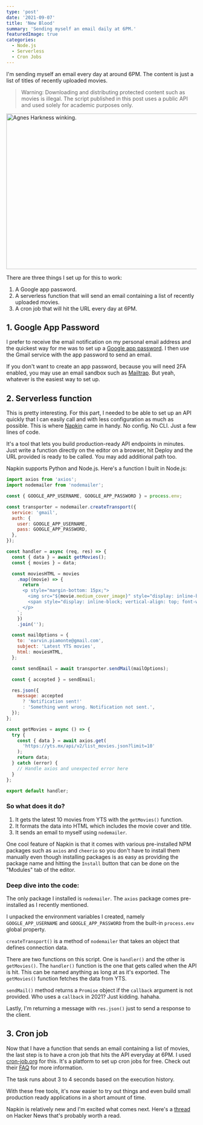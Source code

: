 ```yaml
---
type: 'post'
date: '2021-09-07'
title: 'New Blood'
summary: 'Sending myself an email daily at 6PM.'
featuredImage: true
categories:
  - Node.js
  - Serverless
  - Cron Jobs
---
```


I'm sending myself an email every day at around 6PM. The content is just a list of titles of recently uploaded movies.

> Warning: Downloading and distributing protected content such as movies is illegal. The script published in this post uses a public API and used solely for academic purposes only.

<div className="mb-8 text-center">
  <Image
    src="/images/post/new-blood/363.jpeg"
    alt="Agnes Harkness winking."
    width="618"
    height="412"
    draggable="false"
    className="rounded-md"
  />
</div>

There are three things I set up for this to work:

1. A Google app password.
2. A serverless function that will send an email containing a list of recently uploaded movies.
3. A cron job that will hit the URL every day at 6PM.

## 1. Google App Password

I prefer to receive the email notification on my personal email address and the quickest way for me was to set up a [Google app password](https://myaccount.google.com/apppasswords). I then use the Gmail service with the app password to send an email.

If you don't want to create an app password, because you will need 2FA enabled, you may use an email sandbox such as [Mailtrap](https://mailtrap.io/). But yeah, whatever is the easiest way to set up.

## 2. Serverless function

This is pretty interesting. For this part, I needed to be able to set up an API quickly that I can easily call and with less configuration as much as possible. This is where [Napkin](https://www.napkin.io/) came in handy. No config. No CLI. Just a few lines of code.

<Thumbnail
  src="/images/post/new-blood/Screenshot from 2021-09-07 02-31-47.jpg"
  alt="A screenshot of Napkin editor."
/>

It's a tool that lets you build production-ready API endpoints in minutes. Just write a function directly on the editor on a browser, hit Deploy and the URL provided is ready to be called. You may add additional path too.

Napkin supports Python and Node.js. Here's a function I built in Node.js:

```js
import axios from 'axios';
import nodemailer from 'nodemailer';

const { GOOGLE_APP_USERNAME, GOOGLE_APP_PASSWORD } = process.env;

const transporter = nodemailer.createTransport({
  service: 'gmail',
  auth: {
    user: GOOGLE_APP_USERNAME,
    pass: GOOGLE_APP_PASSWORD,
  },
});

const handler = async (req, res) => {
  const { data } = await getMovies();
  const { movies } = data;

  const moviesHTML = movies
    .map((movie) => {
      return `
      <p style="margin-bottom: 15px;">
        <img src="${movie.medium_cover_image}" style="display: inline-block; margin-right: 5px;" />
        <span style="display: inline-block; vertical-align: top; font-weight: bold; font-size: 24px;">${movie.title_long}</span>
      </p>
    `;
    })
    .join('');

  const mailOptions = {
    to: 'earvin.piamonte@gmail.com',
    subject: 'Latest YTS movies',
    html: moviesHTML,
  };

  const sendEmail = await transporter.sendMail(mailOptions);

  const { accepted } = sendEmail;

  res.json({
    message: accepted
      ? 'Notification sent!'
      : 'Something went wrong. Notification not sent.',
  });
};

const getMovies = async () => {
  try {
    const { data } = await axios.get(
      'https://yts.mx/api/v2/list_movies.json?limit=10'
    );
    return data;
  } catch (error) {
    // Handle axios and unexpected error here
  }
};

export default handler;
```

### So what does it do?

1. It gets the latest 10 movies from YTS with the `getMovies()` function.
2. It formats the data into HTML which includes the movie cover and title.
3. It sends an email to myself using `nodemailer`.

One cool feature of Napkin is that it comes with various pre-installed NPM packages such as `axios` and `cheerio` so you don't have to install them manually even though installing packages is as easy as providing the package name and hitting the `Install` button that can be done on the "Modules" tab of the editor.

<Thumbnail
  src="/images/post/new-blood/Screenshot from 2021-09-07 02-18-49.jpg"
  alt="A screenshot of Modules tab of Napkin editor."
/>

### Deep dive into the code:

The only package I installed is `nodemailer`. The `axios` package comes pre-installed as I recently mentioned.

I unpacked the environment variables I created, namely `GOOGLE_APP_USERNAME` and `GOOGLE_APP_PASSWORD` from the built-in `process.env` global property.

`createTransport()` is a method of `nodemailer` that takes an object that defines connection data.

There are two functions on this script. One is `handler()` and the other is `getMovies()`. The `handler()` function is the one that gets called when the API is hit. This can be named anything as long at as it's exported. The `getMovies()` function fetches the data from YTS.

`sendMail()` method returns a `Promise` object if the `callback` argument is not provided. Who uses a `callback` in 2021? Just kidding. hahaha.

Lastly, I'm returning a message with `res.json()` just to send a response to the client.

## 3. Cron job

Now that I have a function that sends an email containing a list of movies, the last step is to have a cron job that hits the API everyday at 6PM. I used [cron-job.org](https://cron-job.org/en/) for this. It's a platform to set up cron jobs for free. Check out their [FAQ](https://cron-job.org/en/faq/) for more information.

<Thumbnail
  src="/images/post/new-blood/Screenshot from 2021-09-07 02-35-32.jpg"
  alt="A screenshot of the cron job page."
/>

The task runs about 3 to 4 seconds based on the execution history.

With these free tools, it's now easier to try out things and even build small production ready applications in a short amount of time.

Napkin is relatively new and I'm excited what comes next. Here's a [thread](https://news.ycombinator.com/item?id=27710948) on Hacker News that's probably worth a read.

<YouTubeVideo src="https://www.youtube.com/watch?v=pzyk1_sDTcM" />
